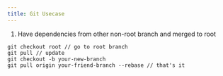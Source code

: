 ```yaml
---
title: Git Usecase
---
```


1. Have dependencies from other non-root branch and merged to root
```git
git checkout root // go to root branch
git pull // update
git checkout -b your-new-branch 
git pull origin your-friend-branch --rebase // that's it
``` 
